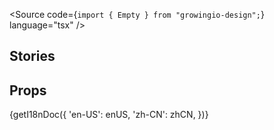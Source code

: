 
<Meta of={EmptyStories} />

<Title>
  <FormattedMessage id="empty-docs-title" />
</Title>
<p>
  <FormattedMessage id="empty-docs-desc" />
</p>

<Source code={`import { Empty } from "growingio-design";`} language="tsx" />

## Stories

<h3 id="basic">
  <FormattedMessage id="empty-docs-basic-title" />
</h3>
<p>
  <FormattedMessage id="empty-docs-basic-desc" />
</p>
<Canvas of={EmptyStories.Basic} />

<h3 id="icon-desc">
  <FormattedMessage id="empty-docs-icon-desc-title" />
</h3>
<p>
  <FormattedMessage id="empty-docs-icon-desc-desc" />
</p>
<Canvas of={EmptyStories.IconDesc} />

<h3 id="image">
  <FormattedMessage id="empty-docs-image-title" />
</h3>
<p>
  <FormattedMessage id="empty-docs-image-desc" />
</p>
<Canvas of={EmptyStories.Image} />

<h3 id="sizes">
  <FormattedMessage id="empty-docs-sizes-title" />
</h3>
<p>
  <FormattedMessage id="empty-docs-sizes-desc" />
</p>
<Canvas of={EmptyStories.Sizes} />

<h3 id="styles">
  <FormattedMessage id="empty-docs-styles-title" />
</h3>
<Canvas of={EmptyStories.Styles} />

## Props

<Markdown>
  {getI18nDoc({
    'en-US': enUS,
    'zh-CN': zhCN,
  })}
</Markdown>
